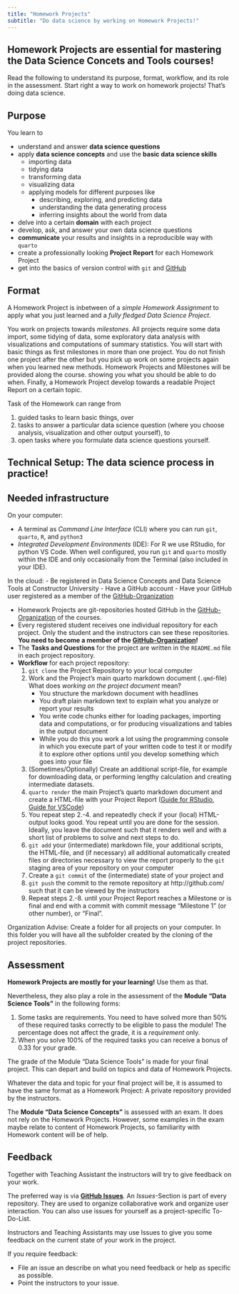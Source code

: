 ```yaml
---
title: "Homework Projects"
subtitle: "Do data science by working on Homework Projects!"
---
```


::: {.callout-important appearance="simple"}

## Homework Projects are essential for mastering the Data Science Concets and Tools courses! 

Read the following to understand its purpose, format, workflow, and its role in the assessment. Start right a way to work on homework projects! That's doing data science. 

:::

## Purpose 

You learn to

- understand and answer **data science questions**
- apply **data science concepts** and use the **basic data science skills**
  - importing data
  - tidying data
  - transforming data
  - visualizing data
  - applying models for different purposes like 
    - describing, exploring, and predicting data
    - understanding the data generating process
    - inferring insights about the world from data
- delve into a certain **domain** with each project
- develop, ask, and answer your own data science questions 
- **communicate** your results and insights in a reproducible way with `quarto`
- create a professionally looking **Project Report** for each Homework Project
- get into the basics of version control with `git` and [GitHub](http://github.com)


## Format

A Homework Project is inbetween of a *simple Homework Assignment* to apply what you just learned and a *fully fledged Data Science Project*. 

You work on projects towards *milestones*. All projects require some data import, some tidying of data, some exploratory data analysis with visualizations and computations of summary statistics. You will start with basic things as first milestones in more than one project. You do not finish one project after the other but you pick up work on some projects again when you learned new methods. Homework Projects and Milestones will be provided along the course. showing you what you should be able to do when. Finally, a Homework Project develop towards a readable Project Report on a certain topic. 

Task of the Homework can range from

1. guided tasks to learn basic things, over 
2. tasks to answer a particular data science question (where you choose analysis, visualization and other output yourself), to
3. open tasks where you formulate data science questions yourself. 


## Technical Setup: The data science process in practice!

:::{.callout-important collapse=true appearance='simple' icon=true}
## Needed infrastructure

On your computer: 

- A terminal as *Command Line Interface* (CLI) where you can run `git`, `quarto`, `R`, and `python3`
- *Integrated Development Environments* (IDE): For R we use RStudio, for python VS Code. When well configured, you run `git` and `quarto` mostly within the IDE and only occasionally from the Terminal (also included in your IDE). 

In the cloud: 
- Be registered in Data Science Concepts and Data Science Tools at Constructor University
- Have a GitHub account
- Have your GitHub user registered as a member of the [GitHub-Organization](https://github.com/CU-F24-MDSSB-01-Concepts-Tools)
:::

- Homework Projects are git-repositories hosted GitHub in the [GitHub-Organization](https://github.com/CU-F24-MDSSB-01-Concepts-Tools) of the courses.  
- Every registered student receives one individual repository for each project. Only the student and the instructors can see these repositories. **You need to become a member of the [GitHub-Organization](https://github.com/CU-F24-MDSSB-01-Concepts-Tools)!**
- The **Tasks and Questions** for the project are written in the `README.md` file in each project repository. 
- **Workflow** for each project repository: 
  1. `git clone` the Project Repository to your local computer
  2. Work and the Project's main quarto markdown document (`.qmd`-file)  
     What does *working on the project document* mean?
     - You structure the markdown document with headlines
     - You draft plain markdown text to explain what you analyze or report your results
     - You write code chunks either for loading packages, importing data and computations, or for producing visualizations and tables in the output document
     - While you do this you work a lot using the programming console in which you execute part of your written code to test it or modify it to explore other options until you develop something which goes into your file 
  3. (Sometimes/Optionally) Create an additional script-file, for example for downloading data, or performing lengthy calculation and creating intermediate datasets. 
  4. `quarto render` the main Project's quarto markdown document and create a HTML-file with your Project Report ([Guide for RStudio](https://quarto.org/docs/get-started/hello/rstudio.html), [Guide for VSCode](https://quarto.org/docs/get-started/hello/vscode.html))
  5. You repeat step 2.-4. and repeatedly check if your (local) HTML-output looks good. You repeat until you are done for the session. Ideally, you leave the document such that it renders well and with a short list of problems to solve and next steps to do.  
  6. `git add` your (intermediate) markdown file, your additional scripts, the HTML-file, and (if necessary) all additional automatically created files or directories necessary to view the report properly to the `git` staging area of your repository on your computer
  7. Create a `git commit` of the (intermediate) state of your project and 
  8. `git push` the commit to the remote repository at http://github.com/ such that it can be viewed by the instructors
  9. Repeat steps 2.-8. until your Project Report reaches a Milestone or is final and end with a commit with commit message "Milestone 1" (or other number), or "Final".
  
Organization Advise: Create a folder for all projects on your computer. In this folder you will have all the subfolder created by the cloning of the project repositories. 


## Assessment

**Homework Projects are mostly for your learning!** Use them as that. 

Nevertheless, they also play a role in the assessment of the **Module "Data Science Tools"** in the following forms:

1. Some tasks are requirements. You need to have solved more than 50% of these required tasks correctly to be eligible to pass the module! The percentage does not affect the grade, it is a *requirement* only. 
2. When you solve 100% of the required tasks you can receive a bonus of 0.33 for your grade.

The grade of the Module "Data Science Tools" is made for your final project. This can depart and build on topics and data of Homework Projects.  

Whatever the data and topic for your final project will be, it is assumed to have the same format as a Homework Project: A private repository provided by the instructors.  

The **Module "Data Science Concepts"** is assessed with an exam. It does not rely on the Homework Projects. However, some examples in the exam maybe relate to content of Homework Projects, so familiarity with Homework content will be of help. 


## Feedback

Together with Teaching Assistant the instructors will try to give feedback on your work. 

The preferred way is via **[GitHub Issues](https://docs.github.com/en/issues/tracking-your-work-with-issues/about-issues)**. 
An *Issues*-Section is part of every repository. They are used to organize collaborative work and organize user interaction. You can also use issues for yourself as a project-specific To-Do-List. 

Instructors and Teaching Assistants may use Issues to give you some feedback on the current state of your work in the project. 

If you require feedback: 

- File an issue an describe on what you need feedback or help as specific as possible. 
- Point the instructors to your issue. 